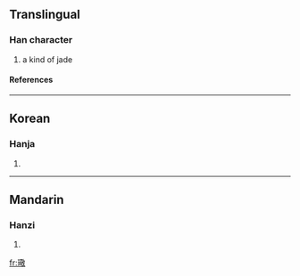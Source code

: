 ==Translingual==
===Han character===
{{Han char|rn=96|rad=玉|as=13|sn=17|four=1814<sub>0</sub>|canj=一土廿口大 (MGTRK)}}
# a kind of jade
====References====
{{Han ref|kx=0742.260|dkj=21266|dj=1151.330|hdz=21137.020|uh=74A5|ud=29861|bh=ED6D|bd=60781}}

----
==Korean==
===Hanja===
{{ko-hanja|hangeul=경|eumhun=|rv=gyeong|mr=kyŏng|y=kyeng}}
# {{defn|Korean}}

----
==Mandarin==
===Hanzi===
{{cmn-hanzi|pin=[[jǐng]] ([[jing3]])|wg=ching<sup>3</sup>}}
# {{defn|Mandarin}}

[[fr:璥]]